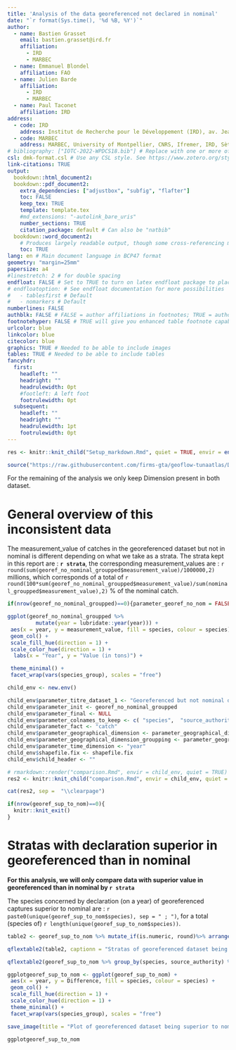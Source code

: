 ```yaml
---
title: 'Analysis of the data georeferenced not declared in nominal'
date: "`r format(Sys.time(), '%d %B, %Y')`"
author:
  - name: Bastien Grasset
    email: bastien.grasset@ird.fr
    affiliation:
      - IRD
      - MARBEC
  - name: Emmanuel Blondel
    affiliation: FAO
  - name: Julien Barde
    affiliation:
      - IRD
      - MARBEC
  - name: Paul Taconet 
    affiliation: IRD
address:
  - code: IRD
    address: Institut de Recherche pour le Développement (IRD), av. Jean Monnet, CS 30171, 34203 Sète cédex, France
  - code: MARBEC
    address: MARBEC, University of Montpellier, CNRS, Ifremer, IRD, Sète, France
# bibliography: ["IOTC-2022-WPDCS18.bib"] # Replace with one or more of your own bibtex files. Better BibTeX for Zotero is your friend
csl: dmk-format.csl # Use any CSL style. See https://www.zotero.org/styles for a good list. Ignored if citation_package: natbib
link-citations: TRUE
output:
  bookdown::html_document2:
  bookdown::pdf_document2:
    extra_dependencies: ["adjustbox", "subfig", "flafter"]
    toc: FALSE
    keep_tex: TRUE
    template: template.tex
    #md_extensions: "-autolink_bare_uris"
    number_sections: TRUE
    citation_package: default # Can also be "natbib"
  bookdown::word_document2: 
    # Produces largely readable output, though some cross-referencing may fail. Useful for collaboration.
    toc: TRUE
lang: en # Main document language in BCP47 format
geometry: "margin=25mm"
papersize: a4
#linestretch: 2 # for double spacing
endfloat: FALSE # Set to TRUE to turn on latex endfloat package to place figures and tables at end of document
# endfloatoption: # See endfloat documentation for more possibilities
#   - tablesfirst # Default
#   - nomarkers # Default
numberlines: FALSE
authblk: FALSE # FALSE = author affiliations in footnotes; TRUE = author affiliations in a block below author names
footnotehyper: FALSE # TRUE will give you enhanced table footnote capabilities. Set to FALSE to be able to use French blocks. Needed due to what appears to be a latex bug.
urlcolor: blue
linkcolor: blue
citecolor: blue
graphics: TRUE # Needed to be able to include images
tables: TRUE # Needed to be able to include tables
fancyhdr:
  first:
    headleft: ""
    headright: ""
    headrulewidth: 0pt
    #footleft: A left foot
    footrulewidth: 0pt
  subsequent:
    headleft: ""
    headright: ""
    headrulewidth: 1pt
    footrulewidth: 0pt
---
```


```r

res <- knitr::knit_child("Setup_markdown.Rmd", quiet = TRUE, envir = environment())

```

```r

source("https://raw.githubusercontent.com/firms-gta/geoflow-tunaatlas/Developpement/Analysis_markdown/functions/Functions_markdown.R", local = TRUE)

```

For the remaining of the analysis we only keep Dimension present in both dataset. 

# General overview of this inconsistent data 

The measurement_value of catches in the georeferenced dataset but not in nominal is different depending on what we take as a strata. The strata kept in this report are : **`r strata`**, the corresponding measurement_values are : `r round(sum(georef_no_nominal_groupped$measurement_value)/1000000,2)` millions, which corresponds of a total of  `r round(100*sum(georef_no_nominal_groupped$measurement_value)/sum(nominal_groupped$measurement_value),2)` % of the nominal catch.


```r
if(nrow(georef_no_nominal_groupped)==0){parameter_georef_no_nom = FALSE} else {parameter_georef_no_nom= TRUE}
```


```r

ggplot(georef_no_nominal_groupped %>% 
         mutate(year = lubridate::year(year))) +
 aes(x = year, y = measurement_value, fill = species, colour = species) +
 geom_col() +
 scale_fill_hue(direction = 1) +
 scale_color_hue(direction = 1) +
  labs(x = "Year", y = "Value (in tons)") +

 theme_minimal() +
 facet_wrap(vars(species_group), scales = "free")

```


```r

child_env <- new.env()

child_env$parameter_titre_dataset_1 <- "Georeferenced but not nominal data"
child_env$parameter_init <- georef_no_nominal_groupped
child_env$parameter_final <- NULL
child_env$parameter_colnames_to_keep <- c( "species",  "source_authority", "year", "measurement_unit", "measurement_value", "Gear", "species_group")
child_env$parameter_fact <- "catch"
child_env$parameter_geographical_dimension <- parameter_geographical_dimension
child_env$parameter_geographical_dimension_groupping <- parameter_geographical_dimension_groupping
child_env$parameter_time_dimension <- "year"
child_env$shapefile.fix <- shapefile.fix
child_env$child_header <- ""

# rmarkdown::render("comparison.Rmd", envir = child_env, quiet = TRUE)
res2 <- knitr::knit_child("comparison.Rmd", envir = child_env, quiet = TRUE)

```

```r

cat(res2, sep =  "\\clearpage")

```

```r
if(nrow(georef_sup_to_nom)==0){
  knitr::knit_exit()
}
```


# Stratas with declaration superior in georeferenced than in nominal 
**For this analysis, we will only compare data with superior value in georeferenced than in nominal by `r strata`**

The species concerned by declaration (on a year) of georeferenced captures superior to nominal are : `r paste0(unique(georef_sup_to_nom$species), sep = " ; ")`, for a total (species of) `r length(unique(georef_sup_to_nom$species))`.

```r

table2 <- georef_sup_to_nom %>% mutate_if(is.numeric, round)%>% arrange(desc(Difference) ) %>% filter(Difference != 0)

```

```r

qflextable2(table2, captionn = "Stratas of georeferenced dataset being superior to nominal dataset for a specific year and species (only data superior to 1 ton are presented)")

```

```r

qflextable2(georef_sup_to_nom %>% group_by(species, source_authority) %>% summarise(Difference = sum(Difference))%>% mutate_if(is.numeric, round)%>% arrange(desc(Difference) ) %>% filter(Difference != 0), captionn = "Sum of positive differences in every year between georeferenced and nominal")

```

```r

ggplotgeoref_sup_to_nom <- ggplot(georef_sup_to_nom) +
 aes(x = year, y = Difference, fill = species, colour = species) +
 geom_col() +
 scale_fill_hue(direction = 1) +
 scale_color_hue(direction = 1) +
 theme_minimal() +
 facet_wrap(vars(species_group), scales = "free")

save_image(title = "Plot of georeferenced dataset being superior to nominal dataset for a specific year and species", ggplotgeoref_sup_to_nom)

```


```r

ggplotgeoref_sup_to_nom


```

